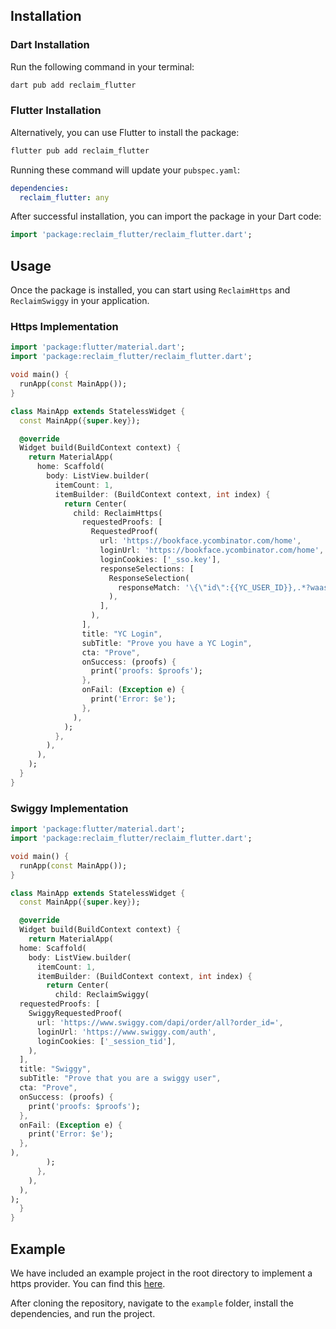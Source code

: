 
<Steps>

## Installation <a name="installation"></a>

### Dart Installation 

Run the following command in your terminal:

```bash
dart pub add reclaim_flutter
```

### Flutter Installation 

Alternatively, you can use Flutter to install the package:

```bash
flutter pub add reclaim_flutter
```

Running these command will update your `pubspec.yaml`:

```yaml
dependencies:
  reclaim_flutter: any
```

After successful installation, you can import the package in your Dart code:

```dart
import 'package:reclaim_flutter/reclaim_flutter.dart';
```

## Usage <a name="usage"></a>

Once the package is installed, you can start using `ReclaimHttps` and `ReclaimSwiggy` in your application.

### Https Implementation

```dart
import 'package:flutter/material.dart';
import 'package:reclaim_flutter/reclaim_flutter.dart';

void main() {
  runApp(const MainApp());
}

class MainApp extends StatelessWidget {
  const MainApp({super.key});

  @override
  Widget build(BuildContext context) {
    return MaterialApp(
      home: Scaffold(
        body: ListView.builder(
          itemCount: 1,
          itemBuilder: (BuildContext context, int index) {
            return Center(
              child: ReclaimHttps(
                requestedProofs: [
                  RequestedProof(
                    url: 'https://bookface.ycombinator.com/home',
                    loginUrl: 'https://bookface.ycombinator.com/home',
                    loginCookies: ['_sso.key'],
                    responseSelections: [
                      ResponseSelection(
                        responseMatch: '\{\"id\":{{YC_USER_ID}},.*?waas_admin.*?:{.*?}.*?:\\{.*?}.*?(?:full_name|first_name).*?}',
                      ),
                    ],
                  ),
                ],
                title: "YC Login",
                subTitle: "Prove you have a YC Login",
                cta: "Prove",
                onSuccess: (proofs) {
                  print('proofs: $proofs');
                },
                onFail: (Exception e) {
                  print('Error: $e');
                },
              ),
            );
          },
        ),
      ),
    );
  }
}
```

### Swiggy Implementation


```dart
import 'package:flutter/material.dart';
import 'package:reclaim_flutter/reclaim_flutter.dart';

void main() {
  runApp(const MainApp());
}

class MainApp extends StatelessWidget {
  const MainApp({super.key});

  @override
  Widget build(BuildContext context) {
    return MaterialApp(
  home: Scaffold(
    body: ListView.builder(
      itemCount: 1,
      itemBuilder: (BuildContext context, int index) {
        return Center(
          child: ReclaimSwiggy(
  requestedProofs: [
    SwiggyRequestedProof(
      url: 'https://www.swiggy.com/dapi/order/all?order_id=',
      loginUrl: 'https://www.swiggy.com/auth',
      loginCookies: ['_session_tid'],
    ),
  ],
  title: "Swiggy",
  subTitle: "Prove that you are a swiggy user",
  cta: "Prove",
  onSuccess: (proofs) {
    print('proofs: $proofs');
  },
  onFail: (Exception e) {
    print('Error: $e');
  },
),
        );
      },
    ),
  ),
);
  }
}
```

## Example <a name="example"></a>

We have included an example project in the root directory to implement a https provider. You can find this [here](https://github.com/reclaimprotocol/reclaim_flutter/tree/main/example).

After cloning the repository, navigate to the `example` folder, install the dependencies, and run the project.

</Steps>